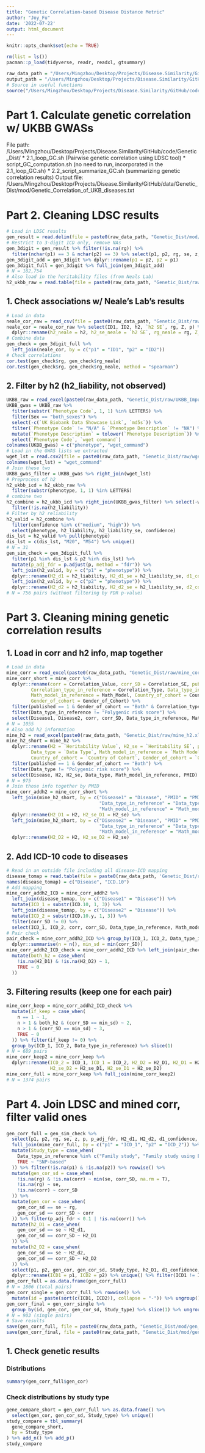 ```yaml
---
title: "Genetic Correlation-based Disease Distance Metric"
author: "Joy_Fu"
date: '2022-07-22'
output: html_document
---
```


```r
knitr::opts_chunk$set(echo = TRUE)
```

```r
rm(list = ls())
pacman::p_load(tidyverse, readr, readxl, gtsummary)

raw_data_path = "/Users/Mingzhou/Desktop/Projects/Disease.Similarity/GitHub/data/"
output_path = "/Users/Mingzhou/Desktop/Projects/Disease.Similarity/GitHub/outputs/"
# Source in useful functions
source("/Users/Mingzhou/Desktop/Projects/Disease.Similarity/GitHub/code/funcs_used.R")
```

# Part 1. Calculate genetic correlation w/ UKBB GWASs 
File path: /Users/Mingzhou/Desktop/Projects/Disease.Similarity/GitHub/code/Genetic_Dist/
* 2.1_loop_GC.sh (Pairwise genetic correlation using LDSC tool)
* script_GC_computation.sh (no need to run, incorporated in the 2.1_loop_GC.sh)
* 2.2_script_summarize_GC.sh (summarizing genetic correlation results)
Output file: /Users/Mingzhou/Desktop/Projects/Disease.Similarity/GitHub/data/Genetic_Dist/mod/Genetic_Correlation_of_UKB_diseases.txt

# Part 2. Cleaning LDSC results
```r
# Load in LDSC results
gen_result = read.delim(file = paste0(raw_data_path, "Genetic_Dist/mod/Genetic_Correlation_of_UKB_diseases.txt"), header = TRUE, sep = " ")
# Restrict to 3-digit ICD only, remove NAs
gen_3digit = gen_result %>% filter(!is.na(rg)) %>% 
  filter(nchar(p1) == 3 & nchar(p2) == 3) %>% select(p1, p2, rg, se, z, p) %>% unique()
gen_3digit_add = gen_3digit %>% dplyr::rename(p1 = p2, p2 = p1) 
gen_3digit_full = gen_3digit %>% full_join(gen_3digit_add)
# N = 182,754
# Also load in the heritability files (from Neals Lab)
h2_ukbb_raw = read.table(file = paste0(raw_data_path, "Genetic_Dist/raw/UKBB_h2info_download.tsv"), sep = '\t', header = TRUE)
```

## 1. Check associations w/ Neale's Lab's results
```r
# Load in data
neale_cor_raw = read_csv(file = paste0(raw_data_path, "Genetic_Dist/raw/NealeLab-gencor-2022-01-31.csv"))
neale_cor = neale_cor_raw %>% select(ID1, ID2, h2, `h2 SE`, rg, Z, p) %>% 
  dplyr::rename(h2_neale = h2, h2_se_neale = `h2 SE`, rg_neale = rg, Z_neale = Z, p_neale = p)
# Combine data
gen_check = gen_3digit_full %>% 
  left_join(neale_cor, by = c("p1" = "ID1", "p2" = "ID2"))
# Check correlations
cor.test(gen_check$rg, gen_check$rg_neale)
cor.test(gen_check$rg, gen_check$rg_neale, method = "spearman")
```

## 2. Filter by h2 (h2_liability, not observed)
```r
UKBB_raw = read_excel(paste0(raw_data_path, "Genetic_Dist/raw/UKBB_Imputed_v3_20180731.xlsx"), sheet = "Manifest 201807")
UKBB_gwas = UKBB_raw %>% 
  filter(substr(`Phenotype Code`, 1, 1) %in% LETTERS) %>% 
  filter(Sex == "both_sexes") %>% 
  select(-c(`UK Biobank Data Showcase Link`, `md5s`)) %>% 
  filter(`Phenotype Code` != "N/A" & `Phenotype Description` != "NA") %>% 
  mutate(`Phenotype Description` = tolower(`Phenotype Description`)) %>% 
  select(`Phenotype Code`, `wget command`)
colnames(UKBB_gwas) = c("phenotype", "wget_command")
# Load in the GWAS lists we extracted
wget_lst = read.csv2(file = paste0(raw_data_path, "Genetic_Dist/raw/wget_lst.csv"), header = F)
colnames(wget_lst) = "wget_command"
# Join these two
UKBB_gwas_filter = UKBB_gwas %>% right_join(wget_lst)
# Preprocess of h2
h2_ukbb_icd = h2_ukbb_raw %>% 
  filter(substr(phenotype, 1, 1) %in% LETTERS) 
# combine two
h2_combine = h2_ukbb_icd %>% right_join(UKBB_gwas_filter) %>% select(-wget_command) %>% 
  filter(!is.na(h2_liability)) 
# Filter by h2 reliability
h2_valid = h2_combine %>% 
  filter(confidence %in% c("medium", "high")) %>% 
  select(phenotype, h2_liability, h2_liability_se, confidence)
dis_lst = h2_valid %>% pull(phenotype)
dis_lst = c(dis_lst, "M20", "M54") %>% unique()
# N = 31
gen_sim_check = gen_3digit_full %>% 
  filter(p1 %in% dis_lst & p2 %in% dis_lst) %>% 
  mutate(p_adj_fdr = p.adjust(p, method = "fdr")) %>% 
  left_join(h2_valid, by = c("p1" = "phenotype")) %>% 
  dplyr::rename(H2_d1 = h2_liability, H2_d1_se = h2_liability_se, d1_confidence = confidence) %>% 
  left_join(h2_valid, by = c("p2" = "phenotype")) %>% 
  dplyr::rename(H2_d2 = h2_liability, H2_d2_se = h2_liability_se, d2_confidence = confidence)
# N = 756 pairs (without filtering by FDR p-value)
```

# Part 3. Cleaning mining genetic correlation results
## 1. Load in corr and h2 info, map together
```r
# Load in data
mine_corr = read_excel(paste0(raw_data_path, "Genetic_Dist/raw/mine_corr.xlsx"))
mine_corr_short = mine_corr %>% 
  dplyr::rename(corr = Correlation_Value, corr_SD = Correlation_SE, published = `Published(1)/Predicted(0)`,
         Correlation_type_in_reference = Correlation_Type, Data_type_in_reference = Data_Type, 
         Math_model_in_reference = Math_Model, Country_of_cohort = Country_of_Cohort,
         Gender_of_cohort = Gender_of_Cohort) %>% 
  filter(published == 1 & Gender_of_cohort == "Both" & Correlation_type_in_reference == "Genetic correlation") %>% 
  filter(Data_type_in_reference != "Polygenic risk score") %>% 
  select(Disease1, Disease2, corr, corr_SD, Data_type_in_reference, Math_model_in_reference, PMID)
# N = 1055
# Also add h2 information
mine_h2 = read_excel(paste0(raw_data_path, "Genetic_Dist/raw/mine_h2.xlsx"))
mine_h2_short = mine_h2 %>% 
  dplyr::rename(H2 = `Heritability Value`, H2_se = `Heritability SE`, published = `Published(1)/Predicted(0)`,
         Data_type = `Data Type`, Math_model_in_reference = `Math Model`,
         Country_of_cohort = `Country of Cohort`, Gender_of_cohort = `Gender of Cohort`) %>% 
  filter(published == 1 & Gender_of_cohort == "Both") %>% 
  filter(Data_type != "Polygenic risk score") %>% 
  select(Disease, H2, H2_se, Data_type, Math_model_in_reference, PMID)
# N = 975
# Join those info together by PMID
mine_corr_addh2 = mine_corr_short %>% 
  left_join(mine_h2_short, by = c("Disease1" = "Disease", "PMID" = "PMID",
                                  "Data_type_in_reference" = "Data_type", 
                                  "Math_model_in_reference" = "Math_model_in_reference")) %>% 
  dplyr::rename(H2_D1 = H2, H2_se_D1 = H2_se) %>% 
  left_join(mine_h2_short, by = c("Disease2" = "Disease", "PMID" = "PMID",
                                  "Data_type_in_reference" = "Data_type", 
                                  "Math_model_in_reference" = "Math_model_in_reference")) %>% 
  dplyr::rename(H2_D2 = H2, H2_se_D2 = H2_se)
```

## 2. Add ICD-10 code to diseases
```r
# Read in an outside file including all disease-ICD mapping
disease_tomap = read.table(file = paste0(raw_data_path, 'Genetic_Dist/raw/disease_tomap.txt'), header = F, sep = "\t")
names(disease_tomap) = c("Disease", "ICD.10")
# Add mapping
mine_corr_addh2_ICD = mine_corr_addh2 %>% 
  left_join(disease_tomap, by = c("Disease1" = "Disease")) %>% 
  mutate(ICD_1 = substr(ICD.10, 1, 3)) %>% 
  left_join(disease_tomap, by = c("Disease2" = "Disease")) %>% 
  mutate(ICD_2 = substr(ICD.10.y, 1, 3)) %>% 
  filter(corr_SD != 0) %>% 
  select(ICD_1, ICD_2, corr, corr_SD, Data_type_in_reference, Math_model_in_reference, H2_D1, H2_se_D1, H2_D2, H2_se_D2) 
# Pair check
pair_check = mine_corr_addh2_ICD %>% group_by(ICD_1, ICD_2, Data_type_in_reference) %>% 
  dplyr::summarise(n = n(), min_sd = min(corr_SD)) 
mine_corr_addh2_ICD_check = mine_corr_addh2_ICD %>% left_join(pair_check) %>% 
  mutate(both_h2 = case_when(
    !is.na(H2_D1) & !is.na(H2_D2) ~ 1,
    TRUE ~ 0
  )) 
```

## 3. Filtering results (keep one for each pair)
```r
mine_corr_keep = mine_corr_addh2_ICD_check %>% 
  mutate(if_keep = case_when(
    n == 1 ~ 1,
    n > 1 & both_h2 & (corr_SD == min_sd) ~ 2,
    n > 1 & (corr_SD == min_sd) ~ 3,
    TRUE ~ 0
  )) %>% filter(if_keep != 0) %>% 
  group_by(ICD_1, ICD_2, Data_type_in_reference) %>% slice(1)
# N = 689 pairs
mine_corr_keep2 = mine_corr_keep %>% 
  dplyr::rename(ICD_2 = ICD_1, ICD_1 = ICD_2, H2_D2 = H2_D1, H2_D1 = H2_D2, 
                H2_se_D2 = H2_se_D1, H2_se_D1 = H2_se_D2)
mine_corr_full = mine_corr_keep %>% full_join(mine_corr_keep2)
# N = 1374 pairs
```

# Part 4. Join LDSC and mined corr, filter valid ones
```r
gen_corr_full = gen_sim_check %>% 
  select(p1, p2, rg, se, z, p, p_adj_fdr, H2_d1, H2_d2, d1_confidence, d2_confidence) %>% 
  full_join(mine_corr_full, by = c("p1" = "ICD_1", "p2" = "ICD_2")) %>% 
  mutate(Study_type = case_when(
    Data_type_in_reference %in% c("Family study", "Family study using EHR", "Twin study") ~ "Family/Twin-study",
    TRUE ~ "SNP-based"
  )) %>% filter(!is.na(p1) & !is.na(p2)) %>% rowwise() %>% 
  mutate(gen_cor_sd = case_when(
    !is.na(rg) & !is.na(corr) ~ min(se, corr_SD, na.rm = T),
    !is.na(rg) ~ se,
    !is.na(corr) ~ corr_SD
  )) %>% 
  mutate(gen_cor = case_when(
    gen_cor_sd == se ~ rg,
    gen_cor_sd == corr_SD ~ corr
  )) %>% filter(p_adj_fdr < 0.1 | !is.na(corr)) %>% 
  mutate(h2_D1 = case_when(
    gen_cor_sd == se ~ H2_d1,
    gen_cor_sd == corr_SD ~ H2_D1
  )) %>% 
  mutate(h2_D2 = case_when(
    gen_cor_sd == se ~ H2_d2,
    gen_cor_sd == corr_SD ~ H2_D2
  )) %>% 
  select(p1, p2, gen_cor, gen_cor_sd, Study_type, h2_D1, d1_confidence, h2_D2, d2_confidence) %>% 
  dplyr::rename(ICD1 = p1, ICD2 = p2) %>% unique() %>% filter(ICD1 != ICD2)
gen_corr_full = as.data.frame(gen_corr_full)
# N = 1806 (total pairs)
gen_corr_single = gen_corr_full %>% rowwise() %>% 
  mutate(id = paste(sort(c(ICD1, ICD2)), collapse = "-")) %>% ungroup() 
gen_corr_final = gen_corr_single %>% 
  group_by(id, gen_cor, gen_cor_sd, Study_type) %>% slice(1) %>% ungroup() %>% select(-id)
# N = 903 (single pairs)
# Save results
save(gen_corr_full, file = paste0(raw_data_path, "Genetic_Dist/mod/gen_corr_full.rda"))
save(gen_corr_final, file = paste0(raw_data_path, "Genetic_Dist/mod/gen_corr_final.rda"))
```

## 1. Check genetic results
###  Distributions
```r
summary(gen_corr_full$gen_cor)
```

### Check distributions by study type
```r
gene_compare_short = gen_corr_full %>% as.data.frame() %>%
  select(gen_cor, gen_cor_sd, Study_type) %>% unique()
study_compare = tbl_summary(
  gene_compare_short,
  by = Study_type
) %>% add_n() %>% add_p()
study_compare
```